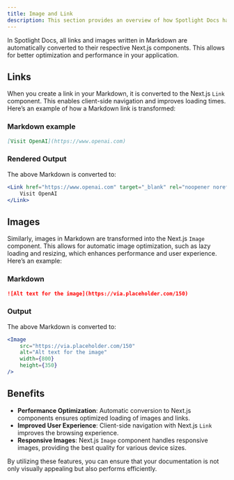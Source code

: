 ```yaml
---
title: Image and Link
description: This section provides an overview of how Spotlight Docs handles links and images in Markdown.
---
```


In Spotlight Docs, all links and images written in Markdown are automatically converted to their respective Next.js components. This allows for better optimization and performance in your application.

## Links

When you create a link in your Markdown, it is converted to the Next.js `Link` component. This enables client-side navigation and improves loading times. Here’s an example of how a Markdown link is transformed:

### Markdown example

```markdown 
[Visit OpenAI](https://www.openai.com)
```

### Rendered Output

The above Markdown is converted to:

```jsx
<Link href="https://www.openai.com" target="_blank" rel="noopener noreferrer">
    Visit OpenAI
</Link>
```

## Images

Similarly, images in Markdown are transformed into the Next.js `Image` component. This allows for automatic image optimization, such as lazy loading and resizing, which enhances performance and user experience. Here’s an example:

### Markdown

```markdown
![Alt text for the image](https://via.placeholder.com/150)
```

### Output

The above Markdown is converted to:

```jsx
<Image
    src="https://via.placeholder.com/150"
    alt="Alt text for the image"
    width={800}
    height={350}
/>
```

## Benefits

- **Performance Optimization**: Automatic conversion to Next.js components ensures optimized loading of images and links.
- **Improved User Experience**: Client-side navigation with Next.js `Link` improves the browsing experience.
- **Responsive Images**: Next.js `Image` component handles responsive images, providing the best quality for various device sizes.

By utilizing these features, you can ensure that your documentation is not only visually appealing but also performs efficiently.
